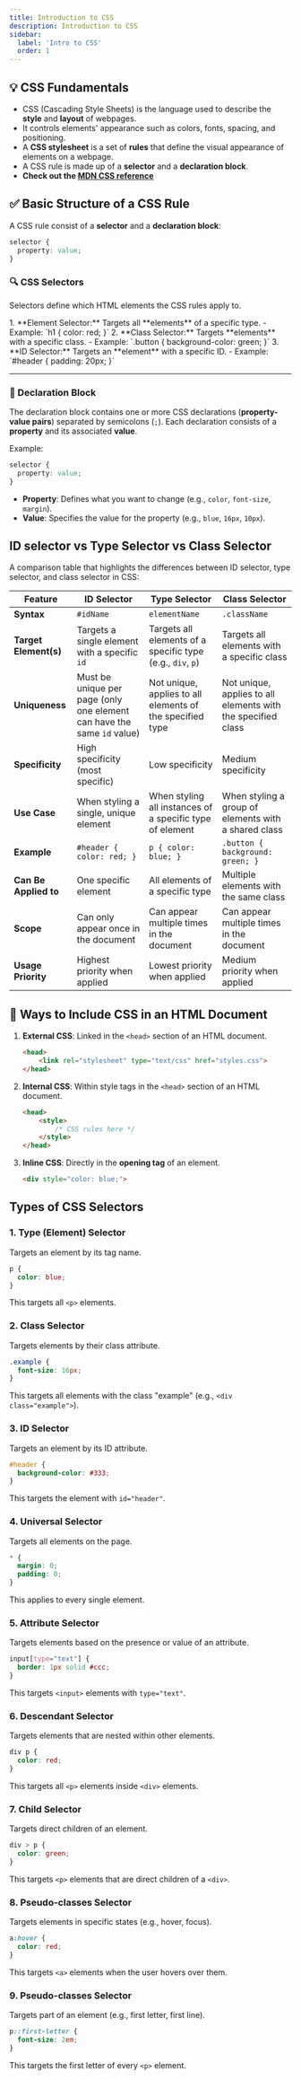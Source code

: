 ```yaml
---
title: Introduction to CSS
description: Introduction to CSS
sidebar:
  label: 'Intro to CSS'
  order: 1
---
```


## 💡 CSS Fundamentals
- CSS (Cascading Style Sheets) is the language used to describe the **style** and **layout** of webpages. 
- It controls elements' appearance such as colors, fonts, spacing, and positioning. 
- A **CSS stylesheet** is a set of **rules** that define the visual appearance of elements on a webpage. 
- A CSS rule is made up of a **selector** and a **declaration block**.
- **Check out the [MDN CSS reference
](https://developer.mozilla.org/en-US/docs/Web/CSS/Reference)**

## ✅ Basic Structure of a CSS Rule

A CSS rule consist of a **selector** and a **declaration block**:

```css
selector {
  property: value;
}
```

### 🔍 CSS Selectors
Selectors define which HTML elements the CSS rules apply to. 

<Aside type='tip' title='Basic CSS Selectors'>
1. **Element Selector:** Targets all **elements** of a specific type.
    - Example: `h1 { color: red; }`
2. **Class Selector:** Targets **elements** with a specific class.
    - Example: `.button { background-color: green; }`
3. **ID Selector:** Targets an **element** with a specific ID.
    - Example: `#header { padding: 20px; }`
</Aside>

---

### 📝 Declaration Block

The declaration block contains one or more CSS declarations (**property-value pairs**) separated by semicolons (`;`). Each declaration consists of a **property** and its associated **value**.

Example:

```css
selector {
  property: value;
}
```

- **Property**: Defines what you want to change (e.g., `color`, `font-size`, `margin`).
- **Value**: Specifies the value for the property (e.g., `blue`, `16px`, `10px`).

## ID selector vs Type Selector vs Class Selector

A comparison table that highlights the differences between ID selector, type selector, and class selector in CSS:

| Feature                | **ID Selector**                  | **Type Selector**                | **Class Selector**                |
|------------------------|-----------------------------------|-----------------------------------|-----------------------------------|
| **Syntax**             | `#idName`                        | `elementName`                    | `.className`                     |
| **Target Element(s)**  | Targets a single element with a specific `id` | Targets all elements of a specific type (e.g., `div`, `p`) | Targets all elements with a specific class |
| **Uniqueness**         | Must be unique per page (only one element can have the same `id` value) | Not unique, applies to all elements of the specified type | Not unique, applies to all elements with the specified class |
| **Specificity**        | High specificity (most specific)  | Low specificity                   | Medium specificity                |
| **Use Case**           | When styling a single, unique element | When styling all instances of a specific type of element | When styling a group of elements with a shared class |
| **Example**            | `#header { color: red; }`         | `p { color: blue; }`              | `.button { background: green; }`  |
| **Can Be Applied to**  | One specific element              | All elements of a specific type   | Multiple elements with the same class |
| **Scope**              | Can only appear once in the document | Can appear multiple times in the document | Can appear multiple times in the document |
| **Usage Priority**     | Highest priority when applied     | Lowest priority when applied      | Medium priority when applied      |

## 🎯 Ways to Include CSS in an HTML Document
1. **External CSS**: Linked in the `<head>` section of an HTML document.
    ```html
    <head>
        <link rel="stylesheet" type="text/css" href="styles.css">
    </head>
    ```
2. **Internal CSS**: Within style tags in the `<head>` section of an HTML document.
    ```html
    <head>
        <style>
            /* CSS rules here */
        </style>
    </head>
    ```
3. **Inline CSS**: Directly in the **opening tag** of an element.
    ```html
    <div style="color: blue;">
    ```

## Types of CSS Selectors

### 1. Type (Element) Selector

Targets an element by its tag name.
```css
p {
  color: blue;
}
```
This targets all `<p>` elements.

### 2. Class Selector

Targets elements by their class attribute.
```css
.example {
  font-size: 16px;
}
```
This targets all elements with the class "example" (e.g., `<div class="example">`).

### 3. ID Selector
Targets an element by its ID attribute.
```css
#header {
  background-color: #333;
}
```
This targets the element with `id="header"`.

### 4. Universal Selector
Targets all elements on the page.
```css
* {
  margin: 0;
  padding: 0;
}
```
This applies to every single element.

### 5. Attribute Selector

Targets elements based on the presence or value of an attribute.
```css
input[type="text"] {
  border: 1px solid #ccc;
}
```
This targets `<input>` elements with `type="text"`.

### 6. Descendant Selector
Targets elements that are nested within other elements.
```css
div p {
  color: red;
}
```
This targets all `<p>` elements inside `<div>` elements.

### 7. Child Selector
Targets direct children of an element.
```css
div > p {
  color: green;
}
```
This targets `<p>` elements that are direct children of a `<div>`.

### 8. Pseudo-classes Selector
Targets elements in specific states (e.g., hover, focus).
```css
a:hover {
  color: red;
}
```
This targets `<a>` elements when the user hovers over them.

### 9. Pseudo-classes Selector
Targets part of an element (e.g., first letter, first line).
```css
p::first-letter {
  font-size: 2em;
}
```
This targets the first letter of every `<p>` element.

